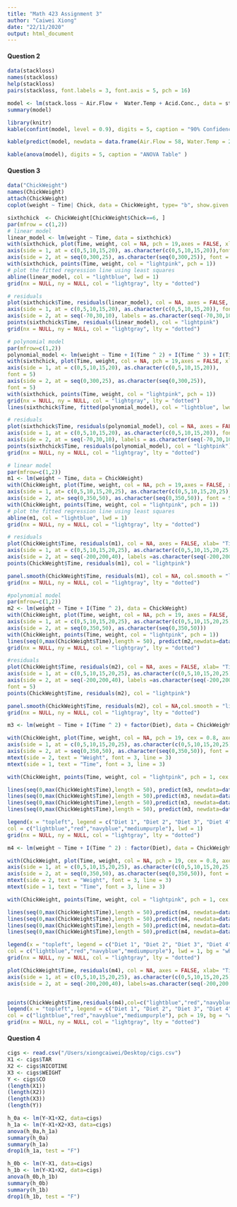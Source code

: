 ```yaml
---
title: "Math 423 Assignment 3"
author: "Caiwei Xiong"
date: "22/11/2020"
output: html_document
---
```

#### Question 2
```r
data(stackloss)
names(stackloss)
help(stackloss)
pairs(stackloss, font.labels = 3, font.axis = 5, pch = 16)
```
```r
model <- lm(stack.loss ~ Air.Flow +  Water.Temp + Acid.Conc., data = stackloss)
summary(model)
```
```r
library(knitr)
kable(confint(model, level = 0.9), digits = 5, caption = "90% Confidence Intervals")
```
```r
kable(predict(model, newdata = data.frame(Air.Flow = 58, Water.Temp = 20, Acid.Conc. = 86), interval = "prediction", level = 0.99), digits = 5, caption = "99% Prediction Interval", col.names = c("prediction", "Lower Bound", "Upper Bound"))
```
```r
kable(anova(model), digits = 5, caption = "ANOVA Table" )
```


#### Question 3

```r
data("ChickWeight")
names(ChickWeight)
attach(ChickWeight)
coplot(weight ~ Time| Chick, data = ChickWeight, type= "b", show.given = FALSE)
```
```r
sixthchick  <- ChickWeight[ChickWeight$Chick==6, ]
par(mfrow = c(1,2))
# linear model
linear_model <- lm(weight ~ Time, data = sixthchick)
with(sixthchick, plot(Time, weight, col = NA, pch = 19,axes = FALSE, xlab="Time",ylab="Weight"))
axis(side = 1, at = c(0,5,10,15,20), as.character(c(0,5,10,15,20)),font = 5)
axis(side = 2, at = seq(0,300,25), as.character(seq(0,300,25)), font = 5)
with(sixthchick, points(Time, weight, col = "lightpink", pch = 1))
# plot the fitted regression line using least squares
abline(linear_model, col = "lightblue", lwd = 1)
grid(nx = NULL, ny = NULL, col = "lightgray", lty = "dotted")

# residuals
plot(sixthchick$Time, residuals(linear_model), col = NA, axes = FALSE, xlab= "Time", ylab = "Residuals", font.lab = 3)
axis(side = 1, at = c(0,5,10,15,20), as.character(c(0,5,10,15,20)), font = 5)
axis(side = 2, at = seq(-70,30,10), labels = as.character(seq(-70,30,10)), font = 5)
points(sixthchick$Time, residuals(linear_model), col = "lightpink")
grid(nx = NULL, ny = NULL, col = "lightgray", lty = "dotted")
```
```r
# polynomial model
par(mfrow=c(1,2))
polynomial_model <- lm(weight ~ Time + I(Time ^ 2) + I(Time ^ 3) + I(Time ^ 4), data = sixthchick)
with(sixthchick, plot(Time, weight, col = NA, pch = 19,axes = FALSE, xlab="Time",ylab="Weight"))
axis(side = 1, at = c(0,5,10,15,20), as.character(c(0,5,10,15,20)),
font = 5)
axis(side = 2, at = seq(0,300,25), as.character(seq(0,300,25)),
font = 5)
with(sixthchick, points(Time, weight, col = "lightpink", pch = 1))
grid(nx = NULL, ny = NULL, col = "lightgray", lty = "dotted")
lines(sixthchick$Time, fitted(polynomial_model), col = "lightblue", lwd = 1)

# residuals
plot(sixthchick$Time, residuals(polynomial_model), col = NA, axes = FALSE, xlab= "Time", ylab = "Residuals", font.lab = 3)
axis(side = 1, at = c(0,5,10,15,20), as.character(c(0,5,10,15,20)), font = 5)
axis(side = 2, at = seq(-70,30,10), labels = as.character(seq(-70,30,10)), font = 5)
points(sixthchick$Time, residuals(polynomial_model), col = "lightpink")
grid(nx = NULL, ny = NULL, col = "lightgray", lty = "dotted")
```

```r
# linear model
par(mfrow=c(1,2))
m1 <- lm(weight ~ Time, data = ChickWeight)
with(ChickWeight, plot(Time, weight, col = NA, pch = 19,axes = FALSE, xlab="Time",ylab="Weight"))
axis(side = 1, at= c(0,5,10,15,20,25), as.character(c(0,5,10,15,20,25)),font = 5)
axis(side = 2, at= seq(0,350,50), as.character(seq(0,350,50)), font = 5)
with(ChickWeight, points(Time, weight, col = "lightpink", pch = 1))
# plot the fitted regression line using least squares
abline(m1, col = "lightblue", lwd = 1)
grid(nx = NULL, ny = NULL, col = "lightgray", lty = "dotted")

# residuals
plot(ChickWeight$Time, residuals(m1), col = NA, axes = FALSE, xlab= "Time", ylab = "Residuals", font.lab = 3)
axis(side = 1, at = c(0,5,10,15,20,25), as.character(c(0,5,10,15,20,25)),font = 5)
axis(side = 2, at = seq(-200,200,40), labels =as.character(seq(-200,200,40)), font = 5)
points(ChickWeight$Time, residuals(m1), col = "lightpink") 

panel.smooth(ChickWeight$Time, residuals(m1), col = NA, col.smooth = "lightblue", span = 0.5, iter = 3)
grid(nx = NULL, ny = NULL, col = "lightgray", lty = "dotted")

```
```r
#polynomial model
par(mfrow=c(1,2))
m2 <- lm(weight ~ Time + I(Time ^ 2), data = ChickWeight)
with(ChickWeight, plot(Time, weight, col = NA, pch = 19, axes = FALSE, xlab="Time",ylab="Weight"))
axis(side = 1, at = c(0,5,10,15,20,25), as.character(c(0,5,10,15,20,25)))
axis(side = 2, at = seq(0,350,50), as.character(seq(0,350,50))) 
with(ChickWeight, points(Time, weight, col = "lightpink", pch = 1))
lines(seq(0,max(ChickWeight$Time),length = 50), predict(m2,newdata=data.frame(Time = seq(0,max(ChickWeight$Time),length = 50))) ,col = "lightblue", lwd = 2)
grid(nx = NULL, ny = NULL, col = "lightgray", lty = "dotted")

#residuals
plot(ChickWeight$Time, residuals(m2), col = NA, axes = FALSE, xlab= "Time", ylab = "Residuals", font.lab = 3)
axis(side = 1, at = c(0,5,10,15,20,25), as.character(c(0,5,10,15,20,25)), font = 5) 
axis(side = 2, at = seq(-200,200,40), labels =as.character(seq(-200,200,40)),
font = 5)
points(ChickWeight$Time, residuals(m2), col = "lightpink")

panel.smooth(ChickWeight$Time, residuals(m2), col = NA,col.smooth = "lightblue", span = 0.5, iter = 3)
grid(nx = NULL, ny = NULL, col = "lightgray", lty = "dotted")
```

```r
m3 <- lm(weight ~ Time + I(Time ^ 2) + factor(Diet), data = ChickWeight) 

with(ChickWeight, plot(Time, weight, col = NA, pch = 19, cex = 0.8, axes = FALSE, xlab="",ylab=""))
axis(side = 1, at = c(0,5,10,15,20,25), as.character(c(0,5,10,15,20,25)), font = 5) 
axis(side = 2, at = seq(0,350,50), as.character(seq(0,350,50)), font = 5)
mtext(side = 2, text = "Weight", font = 3, line = 3)
mtext(side = 1, text = "Time", font = 3, line = 3)

with(ChickWeight, points(Time, weight, col = "lightpink", pch = 1, cex = 0.8))

lines(seq(0,max(ChickWeight$Time),length = 50), predict(m3, newdata=data.frame(Time = seq(0,max(ChickWeight$Time),length = 50), Diet = 1)),col = "lightblue", lwd = 1) 
lines(seq(0,max(ChickWeight$Time),length = 50),predict(m3, newdata=data.frame(Time = seq(0,max(ChickWeight$Time),length = 50), Diet = 2)),col = "red", lwd = 1) 
lines(seq(0,max(ChickWeight$Time),length = 50),predict(m3, newdata=data.frame(Time = seq(0,max(ChickWeight$Time),length = 50), Diet = 3)),col = "navyblue", lwd = 1) 
lines(seq(0,max(ChickWeight$Time),length = 50), predict(m3, newdata=data.frame(Time = seq(0,max(ChickWeight$Time),length = 50), Diet = 4)),col = "mediumpurple", lwd = 1)

legend(x = "topleft", legend = c("Diet 1", "Diet 2", "Diet 3", "Diet 4"),
col = c("lightblue","red","navyblue","mediumpurple"), lwd = 1)
grid(nx = NULL, ny = NULL, col = "lightgray", lty = "dotted")
```
```r
m4 <- lm(weight ~ Time + I(Time ^ 2) : factor(Diet), data = ChickWeight)

with(ChickWeight, plot(Time, weight, col = NA, pch = 19, cex = 0.8, axes = FALSE, xlab="",ylab=""))
axis(side = 1, at = c(0,5,10,15,20,25), as.character(c(0,5,10,15,20,25)), font = 5) 
axis(side = 2, at = seq(0,350,50), as.character(seq(0,350,50)), font = 5)
mtext(side = 2, text = "Weight", font = 3, line = 3)
mtext(side = 1, text = "Time", font = 3, line = 3)

with(ChickWeight, points(Time, weight, col = "lightpink", pch = 1, cex = 0.8))

lines(seq(0,max(ChickWeight$Time),length = 50),predict(m4, newdata=data.frame(Time = seq(0,max(ChickWeight$Time),length = 50), Diet = 1)),col = "lightblue", lwd = 1) 
lines(seq(0,max(ChickWeight$Time),length = 50),predict(m4, newdata=data.frame(Time = seq(0,max(ChickWeight$Time),length = 50), Diet = 2)),col = "red", lwd = 1)
lines(seq(0,max(ChickWeight$Time),length = 50),predict(m4, newdata=data.frame(Time = seq(0,max(ChickWeight$Time),length = 50), Diet = 3)),col = "navyblue", lwd = 1) 
lines(seq(0,max(ChickWeight$Time),length = 50),predict(m4, newdata=data.frame(Time = seq(0,max(ChickWeight$Time),length = 50), Diet = 4)),col = "mediumpurple", lwd = 1)

legend(x = "topleft", legend = c("Diet 1", "Diet 2", "Diet 3", "Diet 4"),
col = c("lightblue","red","navyblue","mediumpurple"), lwd = 1, bg = "white")
grid(nx = NULL, ny = NULL, col = "lightgray", lty = "dotted")
```

```r
plot(ChickWeight$Time, residuals(m4), col = NA, axes = FALSE, xlab= "Time", ylab = "Residuals", font.lab = 3)
axis(side = 1, at = c(0,5,10,15,20,25), as.character(c(0,5,10,15,20,25)), font = 5)
axis(side = 2, at = seq(-200,200,40), labels=as.character(seq(-200,200,40)), font = 5)


points(ChickWeight$Time,residuals(m4),col=c("lightblue","red","navyblue","mediumpurple")[ChickWeight$Diet], cex = 0.8) 
legend(x = "topleft", legend = c("Diet 1", "Diet 2", "Diet 3", "Diet 4"),
col = c("lightblue","red","navyblue","mediumpurple"), pch = 19, bg = "white")
grid(nx = NULL, ny = NULL, col = "lightgray", lty = "dotted")
```

#### Question 4

```r
cigs <- read.csv("/Users/xiongcaiwei/Desktop/cigs.csv")
X1 <- cigs$TAR
X2 <- cigs$NICOTINE
X3 <- cigs$WEIGHT
Y <- cigs$CO
(length(X1))
(length(X2))
(length(X3))
(length(Y))
```
```r
h_0a <- lm(Y~X1+X2, data=cigs)
h_1a <- lm(Y~X1+X2+X3, data=cigs) 
anova(h_0a,h_1a)
summary(h_0a)
summary(h_1a)
drop1(h_1a, test = "F")
```
```r
h_0b <- lm(Y~X1, data=cigs)
h_1b <- lm(Y~X1+X2, data=cigs)
anova(h_0b,h_1b)
summary(h_0b)
summary(h_1b)
drop1(h_1b, test = "F")
```


